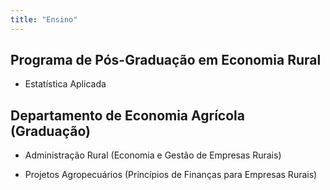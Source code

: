 ```yaml
---
title: "Ensino"
---
```


## Programa de Pós-Graduação em Economia Rural

-   Estatística Aplicada

## Departamento de Economia Agrícola (Graduação)

-   Administração Rural (Economia e Gestão de Empresas Rurais)

-   Projetos Agropecuários (Princípios de Finanças para Empresas Rurais)
